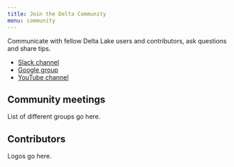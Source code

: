```yaml
---
title: Join the Delta Community
menu: community
---
```


Communicate with fellow Delta Lake users and contributors, ask questions and share tips.

- [Slack channel](https://dbricks.co/delta-users-slack)
- [Google group](https://groups.google.com/forum/#!forum/delta-users)
- [YouTube channel](http://youtube.com/c/deltalake)

## Community meetings

List of different groups go here.

## Contributors

Logos go here.
